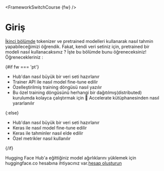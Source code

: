 <FrameworkSwitchCourse {fw} />

# Giriş

[İkinci bölümde](/course/chapter2) tokenizer ve pretrained modelleri kullanarak nasıl tahmin yapabileceğimizi öğrendik. Fakat, kendi veri setiniz için, pretrained bir modeli nasıl kullanacaksınız ? İşte bu bölümde bunu öğreneceksiniz! Öğrenecekleriniz :

{#if fw === 'pt'}
* Hub'dan nasıl büyük bir veri seti hazırlanır
* Trainer API ile nasıl model fine-tune edilir
* Özelleştirilmiş training döngüsü nasıl yazılır
* Bu özel training döngüsünü herhangi bir dağıtılmış(distributed) kurulumda kolayca çalıştırmak için 🤗 Accelerate kütüphanesinden nasıl yararlanılır

{:else}
* Hub'dan nasıl büyük bir veri seti hazırlanır
* Keras ile nasıl model fine-tune edilir
* Keras ile tahminler nasıl elde edilir
* Özel metrikler nasıl kullanılır

{/if}

Hugging Face Hub'a eğittiğiniz model ağırlıklarını yüklemek için huggingface.co hesabına ihtiyacınız var.[hesap oluşturun](https://huggingface.co/join)